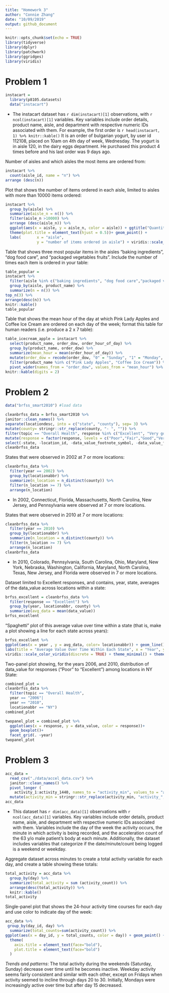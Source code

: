 ```yaml
---
title: "Homework 3"
author: "Connie Zhang" 
date: "10/09/2019"
output: github_document
---
```


```r
knitr::opts_chunk$set(echo = TRUE)
library(tidyverse)
library(dplyr)
library(patchwork)
library(ggridges)
library(viridis)
```

# Problem 1 
```r
instacart = 
  library(p8105.datasets)
  data("instacart")
```
* The instacart dataset has `r dim(instacart)[1]` observations, with `r ncol(instacart)[1]` variables. Key variables include order details, product name, aisle, and department with respective numeric IDs associated with them. 
For example, the first order is `r head(instacart, 1) %>% knitr::kable()`
It is an order of bulgarian yogurt, by user id 112108, placed on 10am on 4th day of week, Wednesday. The yogurt is in aisle 120, in the dairy eggs department. He purchased this product 4 times before and his last order was 9 days ago.  

Number of aisles and which aisles the most items are ordered from:
```r
instacart %>%
  count(aisle_id, name = "n") %>% 
arrange (desc(n))
```

Plot that shows the number of items ordered in each aisle, limited to aisles with more than 10000 items ordered: 
```r
instacart %>%
  group_by(aisle) %>%
  summarize(aisle_n = n()) %>%
  filter(aisle_n >10000) %>%
  arrange (desc(aisle_n)) %>%
  ggplot(aes(x = aisle, y = aisle_n, color = aisle)) + ggtitle("Quantity of Items Ordered in Each Aisle") +
  theme(plot.title = element_text(hjust = 0.5))+ geom_point() + 
  labs(       x = "aisle",
              y = "number of items ordered in aisle") + viridis::scale_color_viridis(discrete = TRUE) + theme(legend.position = "none", axis.text.x = element_text(angle=70, hjust=1))
```

Table that shows three most popular items in the aisles “baking ingredients”, “dog food care”, and “packaged vegetables fruits”. Include the number of times each item is ordered in your table: 
```r
table_popular = 
instacart %>%
  filter(aisle %in% c("baking ingredients", "dog food care","packaged vegetables fruits")) %>%
  group_by(aisle, product_name) %>%
  summarize(n = n()) %>%
top_n(3) %>%
arrange(desc(n)) %>%
knitr::kable()
table_popular
```

Table that shows the mean hour of the day at which Pink Lady Apples and Coffee Ice Cream are ordered on each day of the week; format this table for human readers (i.e. produce a 2 x 7 table): 
```r
table_icecream_apple = instacart %>%
  select(product_name, order_dow, order_hour_of_day) %>%
  group_by(product_name, order_dow) %>%
  summarize(mean_hour = mean(order_hour_of_day)) %>%
  mutate(order_dow = recode(order_dow, "0" = "Sunday", "1" = "Monday", "2" = "Tuesday", "3" = "Wednesday", "4" = "Thursday", "5" = "Friday", "6" = "Saturday")) %>%
  filter(product_name %in% c("Pink Lady Apples", "Coffee Ice Cream")) %>%
  pivot_wider(names_from = "order_dow", values_from = "mean_hour") %>%
knitr::kable(digits = 2)
```

# Problem 2
```r
data("brfss_smart2010") #load data
```

```r
cleanbrfss_data = brfss_smart2010 %>%
janitor::clean_names() %>%
separate(locationdesc, into = c("state", "county"), sep= 3) %>% 
mutate(county= stringr::str_replace(county, "- ", "")) %>% 
filter(topic == "Overall Health", response %in% c("Excellent", "Very good", "Good", "Fair", "Poor")) %>%
mutate(response = factor(response, levels = c("Poor","Fair","Good","Very good", "Excellent" ))) %>%
select(-state, -location_id, -data_value_footnote_symbol, -data_value_footnote)
cleanbrfss_data
```

States that were observed in 2002 at 7 or more locations: 
```r
cleanbrfss_data %>% 
  filter(year == 2002) %>% 
  group_by(locationabbr) %>% 
  summarize(n_location = n_distinct(county)) %>% 
  filter(n_location >= 7) %>%
  arrange(n_location)
```
* In 2002, Connecticut, Florida, Massachusetts, North Carolina, New Jersey, and Pennsylvania were observed at 7 or more locations. 

States that were observed in 2010 at 7 or more locations:  
```r
cleanbrfss_data %>% 
  filter(year == 2010) %>% 
  group_by(locationabbr) %>% 
  summarize(n_location = n_distinct(county)) %>% 
  filter(n_location >= 7) %>%
  arrange(n_location)
cleanbrfss_data
```
* In 2010, Colorado, Pennsylvania, South Carolina, Ohio, Maryland, New York, Nebraska, Washington, California, Maryland, North Carolina, Texas, New Jersey, and Florida were observed in 7 or more locations. 

Dataset limited to Excellent responses, and contains, year, state, averages of the data_value across locations within a state: 
```r
brfss_excellent = cleanbrfss_data %>% 
  filter(response == "Excellent") %>%
  group_by(year, locationabbr, county) %>% 
  summarize(avg_data = mean(data_value))
brfss_excellent
```

“Spaghetti” plot of this average value over time within a state (that is, make a plot showing a line for each state across years): 
```r
brfss_excellent %>%
ggplot(aes(x = year , y = avg_data, color= locationabbr)) + geom_line() + 
labs(title = "Average Value Over Time Within Each State", x = "Year", y = "Average Value") + 
viridis::scale_color_viridis(discrete = TRUE) + theme_minimal() + theme(plot.title = element_text(hjust = 0.5, size = 14), axis.text.x = element_text(angle=70, hjust=1)) + theme(legend.position = "right", axis.text.x = element_text(angle=70, hjust=1))
```

Two-panel plot showing, for the years 2006, and 2010, distribution of data_value for responses (“Poor” to “Excellent”) among locations in NY State:

```r
combined_plot = 
cleanbrfss_data %>%
  filter(topic == "Overall Health", 
  year == "2006"| 
  year == "2010",
  locationabbr == "NY") 
combined_plot

twopanel_plot = combined_plot %>% 
  ggplot(aes(x = response, y = data_value, color = response))+
  geom_boxplot()+
  facet_grid(. ~year) 
twopanel_plot
```

# Problem 3 
```r
acc_data = 
  read_csv("./data/accel_data.csv") %>%
  janitor::clean_names() %>%
  pivot_longer (
    activity_1:activity_1440, names_to = "activity_min", values_to = "activity_count") %>%
  mutate(activity_min = stringr::str_replace(activity_min, "activity_", " "), weekkday = day %in% c("Monday", "Tuesday", "Wednesday", "Thursday", "Friday"), weekend = day %in% c("Saturday", "Sunday")) 
acc_data
```
* This dataset has `r dim(acc_data)[1]` observations with `r ncol(acc_data)[1]` variables. Key variables include order details, product name, aisle, and department with respective numeric IDs associated with them. Variables include the day of the week the activity occurs, the minute in which activity is being recorded, and the acceleration count of the 63 y/o male patient's body at each minute. Additionally, the dataset includes variables that categorize if the date/minute/count being logged is a weekend or weekday. 

Aggregate dataset across minutes to create a total activity variable for each day, and create a table showing these totals: 
```r
total_activity = acc_data %>%
  group_by(day) %>%
  summarize(total_activity = sum (activity_count)) %>%
  arrange(desc(total_activity)) %>%
  knitr::kable()
total_activity
```

Single-panel plot that shows the 24-hour activity time courses for each day and use color to indicate day of the week: 
```r
acc_data %>% 
 group_by(day_id, day) %>%
  summarize(total_counts=sum(activity_count)) %>%
ggplot(aes(x = day_id, y = total_counts, color = day)) + geom_point() + geom_line() + labs(x="day ID", y = "total activity coutns per day", title = "Total Activity Per Day") + 
  theme(
    axis.title = element_text(face="bold"),
    plot.title = element_text(face="bold")
  )
```
*Trends and patterns*: 
The total activity during the weekends (Saturday, Sunday) decrease over time until he becomes inactive. Weekday activity seems fairly consistent and similar with each other, except on Fridays when activity seemed to incline through days 20 to 30. Initially, Mondays were increasingly active over time but after day 15 decreased. 